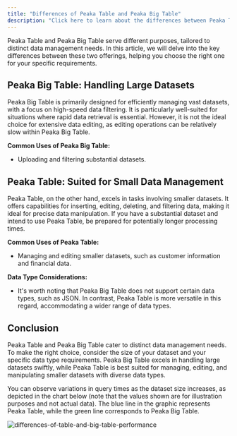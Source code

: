 ```yaml
---
title: "Differences of Peaka Table and Peaka Big Table"
description: "Click here to learn about the differences between Peaka Table and Peaka Big Table"
---
```


Peaka Table and Peaka Big Table serve different purposes, tailored to distinct data management needs. In this article, we will delve into the key differences between these two offerings, helping you choose the right one for your specific requirements.

## Peaka Big Table: Handling Large Datasets

Peaka Big Table is primarily designed for efficiently managing vast datasets, with a focus on high-speed data filtering. It is particularly well-suited for situations where rapid data retrieval is essential. However, it is not the ideal choice for extensive data editing, as editing operations can be relatively slow within Peaka Big Table.

**Common Uses of Peaka Big Table:**

- Uploading and filtering substantial datasets.

## Peaka Table: Suited for Small Data Management

Peaka Table, on the other hand, excels in tasks involving smaller datasets. It offers capabilities for inserting, editing, deleting, and filtering data, making it ideal for precise data manipulation. If you have a substantial dataset and intend to use Peaka Table, be prepared for potentially longer processing times.

**Common Uses of Peaka Table:**

- Managing and editing smaller datasets, such as customer information and financial data.

**Data Type Considerations:**

- It's worth noting that Peaka Big Table does not support certain data types, such as JSON. In contrast, Peaka Table is more versatile in this regard, accommodating a wider range of data types.

## Conclusion

Peaka Table and Peaka Big Table cater to distinct data management needs. To make the right choice, consider the size of your dataset and your specific data type requirements. Peaka Big Table excels in handling large datasets swiftly, while Peaka Table is best suited for managing, editing, and manipulating smaller datasets with diverse data types.

You can observe variations in query times as the dataset size increases, as depicted in the chart below (note that the values shown are for illustration purposes and not actual data). The blue line in the graphic represents Peaka Table, while the green line corresponds to Peaka Big Table.

<img
  src="https://cdn.peaka.com/connecting-your-data/differences-of-table-and-big-table.png"
  alt="differences-of-table-and-big-table-performance"
/>
